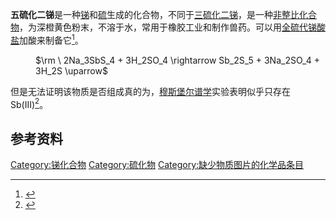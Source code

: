 {{Chembox
| ImageFile =
| ImageSize =
| IUPACName =
| OtherNames =
| Section1 = {{Chembox Identifiers
| PubChem2 = 11338637
| ATCCode_prefix = R05
| ATCCode_suffix = CA07
| ChemSpiderID_Ref = {{chemspidercite|correct|chemspider}}
| ChemSpiderID = 17615643
| StdInChI_Ref = {{stdinchicite|correct|chemspider}}
| StdInChI = 1S/5S.2Sb
| StdInChIKey_Ref = {{stdinchicite|correct|chemspider}}
| StdInChIKey = PPKVREKQVQREQD-UHFFFAOYSA-N
| CASNo_Ref = {{cascite|correct|CAS}}
| CASNo = 1315-04-4
| PubChem = 16683083
| SMILES = S=[Sb](=S)S[Sb](=S)=S
| EINECS = 215-255-5
}}
| Section2 = {{Chembox Properties
| Formula = Sb<sub>2</sub>S<sub>5</sub>
| MolarMass =
| Appearance = 黄色至橙色粉末
| Density =
| MeltingPt =
| BoilingPt =
| Solubility = 不溶
| SolubleOther = 溶于[[盐酸|HCl]]  <br/> 溶于碱}}
| Section3 = {{Chembox Hazards
| EUClass = {{Hazchem F}}
| RPhrases = {{R11}}
| FlashPt =
| Autoignition = }}
| Section8 = {{Chembox Related
| OtherAnions =
| OtherCations =
| OtherFunctn =
| Function =
| OtherCpds = [[三硫化二锑|三硫化二锑]]
}}
}}
'''五硫化二锑'''是一种[[锑|锑]]和[[硫|硫]]生成的化合物，不同于[[三硫化二锑|三硫化二锑]]，是一种[[非整比化合物|非整比化合物]]，为深橙黄色粉末，不溶于水，常用于橡胶工业和制作兽药。可以用[[四硫代锑酸钠|全硫代锑酸盐]]加酸来制备它<ref>{{Cite web |url=http://www.strem.com/catalog/printer.php?type=msds&catalog_number=93-5105 |title=Strem MSDS |accessdate=2011-06-05 |archive-date=2019-12-08 |archive-url=https://web.archive.org/web/20191208232702/https://www.strem.com/catalog/printer.php?type=msds&catalog_number=93-5105 |dead-url=no }}</ref>。

: <math>\rm \ 2Na_3SbS_4 + 3H_2SO_4 \rightarrow Sb_2S_5 + 3Na_2SO_4 + 3H_2S \uparrow</math>

但是无法证明该物质是否组成真的为{{chem|Sb|2|S|5}}，[[穆斯堡尔谱学|穆斯堡尔谱学]]实验表明似乎只存在Sb(III)<ref>{{cite journal | title = The oxidation number of antimony in antimony pentasulfide | journal = [[Inorganic_and_Nuclear_Chemistry_Letters|Inorganic and Nuclear Chemistry Letters]] | volume = 5 | issue = 1 | year = 1969 | pages = 21–25 | author = G. G. Long, J. G. Stevens, L. H. Bowen, S. L. Ruby | doi = 10.1016/0020-1650(69)80231-X | url = http://ntrs.nasa.gov/archive/nasa/casi.ntrs.nasa.gov/19710065749_1971065749.pdf | format = archived copy at NASA | access-date = 2011-06-05 | archive-date = 2011-06-06 | archive-url = https://web.archive.org/web/20110606041753/http://ntrs.nasa.gov/archive/nasa/casi.ntrs.nasa.gov/19710065749_1971065749.pdf | dead-url = no }}</ref>。

== 参考资料 ==
{{reflist}}

{{锑化合物}}
{{硫化物}}
[[Category:锑化合物|Category:锑化合物]]
[[Category:硫化物|Category:硫化物]]
[[Category:缺少物质图片的化学品条目|Category:缺少物质图片的化学品条目]]